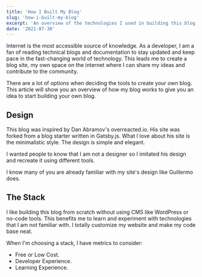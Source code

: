 ```yaml
---
title: 'How I Built My Blog'
slug: 'how-i-built-my-blog'
excerpt: 'An overview of the technologies I used in building this blog.'
date: '2021-07-30'
---
```


Internet is the most accessible source of knowledge. As a developer, I am a fan of reading technical blogs and documentation to stay updated and keep pace in the fast-changing world of technology. This leads me to create a blog site, my own space on the internet where I can share my ideas and contribute to the community.

There are a lot of options when deciding the tools to create your own blog. This article will show you an overview of how my blog works to give you an idea to start building your own blog.

## Design

This blog was inspired by Dan Abramov's overreacted.io. His site was forked from a blog starter written in Gatsby.js. What I love about his site is the minimalistic style. The design is simple and elegant.

I wanted people to know that I am not a designer so I imitated his design and recreate it using different tools.

<StaticTweet id="1361849656741793793" />

I know many of you are already familiar with my site's design like Guillermo does.

## The Stack

I like building this blog from scratch without using CMS like WordPress or no-code tools. This benefits me to learn and experiment with technologies that I am not familiar with. I totally customize my website and make my code base neat.

When I'm choosing a stack, I have metrics to consider:

- Free or Low Cost.
- Developer Experience.
- Learning Experience.
